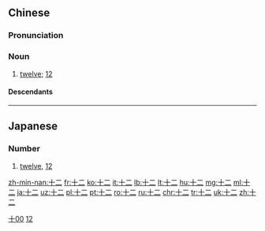 ==Chinese==
{{zh-forms}}
{{cardinalbox|zh|11|12|13|十一|十三}}

===Pronunciation===
{{zh-pron
|m=shí'èr
|c=sap6 ji6
|h=pfs=sṳ̍p-ngi
|mn=zz,kh:cha̍p-jī/xm,qz,tp:cha̍p-lī
|mn-t=zab8 ri6
|cat=n
}}

===Noun===
{{zh-noun}}

# [[twelve]]; [[12]]

[[Category:Chinese numeral symbols|十00]]

====Descendants====
{{CJKV||じゅうに}}

----

==Japanese==
{{ja-kanjitab|じゅう|に|yomi=o}}

===Number===
{{ja-noun|じゅうに}}

# [[twelve]], [[12]]

[[Category:Japanese numeral symbols|12]]

[[zh-min-nan:十二]]
[[fr:十二]]
[[ko:十二]]
[[it:十二]]
[[lb:十二]]
[[lt:十二]]
[[hu:十二]]
[[mg:十二]]
[[ml:十二]]
[[ja:十二]]
[[uz:十二]]
[[pl:十二]]
[[pt:十二]]
[[ro:十二]]
[[ru:十二]]
[[chr:十二]]
[[tr:十二]]
[[uk:十二]]
[[zh:十二]]
